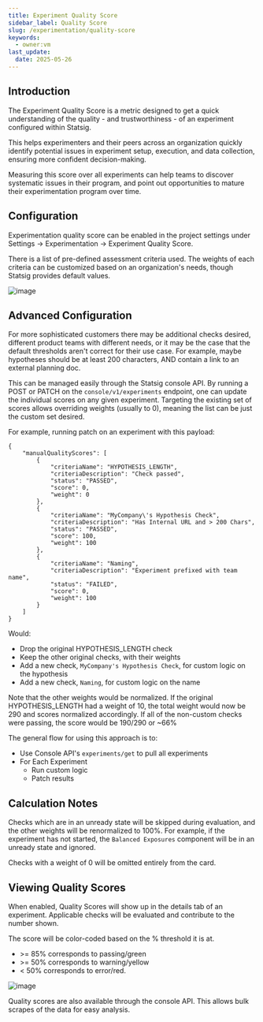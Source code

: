 ```yaml
---
title: Experiment Quality Score
sidebar_label: Quality Score
slug: /experimentation/quality-score
keywords:
  - owner:vm
last_update:
  date: 2025-05-26
---
```


## Introduction

The Experiment Quality Score is a metric designed to get a quick understanding of the quality - and trustworthiness - of an experiment configured within Statsig.

This helps experimenters and their peers across an organization quickly identify potential issues in experiment setup, execution, and data collection, ensuring more
confident decision-making.

Measuring this score over all experiments can help teams to discover systematic issues in their program, and point out opportunities to mature
their experimentation program over time.

## Configuration

Experimentation quality score can be enabled in the project settings under Settings -> Experimentation -> Experiment Quality Score.

There is a list of pre-defined assessment criteria used. The weights of each criteria can be customized based on an organization's needs,
though Statsig provides default values.

![image](https://github.com/user-attachments/assets/91fea3df-0dae-4d0a-ada8-1c1c9313e60e)

## Advanced Configuration

For more sophisticated customers there may be additional checks desired, different product teams with different needs,
or it may be the case that the default thresholds aren't correct
for their use case. For example, maybe hypotheses should be at least 200 characters, AND contain a link to an external planning doc.

This can be managed easily through the Statsig console API. By running a POST or PATCH on the `console/v1/experiments` endpoint,
one can update the individual scores on any given experiment. Targeting the existing set of scores allows overriding weights
(usually to 0), meaning the list can be just the custom set desired.

For example, running patch on an experiment with this payload:

```
{
    "manualQualityScores": [
        {
            "criteriaName": "HYPOTHESIS_LENGTH",
            "criteriaDescription": "Check passed",
            "status": "PASSED",
            "score": 0,
            "weight": 0
        },
        {
            "criteriaName": "MyCompany\'s Hypothesis Check",
            "criteriaDescription": "Has Internal URL and > 200 Chars",
            "status": "PASSED",
            "score": 100,
            "weight": 100
        },
        {
            "criteriaName": "Naming",
            "criteriaDescription": "Experiment prefixed with team name",
            "status": "FAILED",
            "score": 0,
            "weight": 100
        }
    ]
}
```

Would:

- Drop the original HYPOTHESIS_LENGTH check
- Keep the other original checks, with their weights
- Add a new check, `MyCompany's Hypothesis Check`, for custom logic on the hypothesis
- Add a new check, `Naming`, for custom logic on the name

Note that the other weights would be normalized. If the original HYPOTHESIS_LENGTH had a weight of 10, the total weight would
now be 290 and scores normalized accordingly. If all of the non-custom checks were passing, the score would be 190/290 or ~66%

The general flow for using this approach is to:

- Use Console API's `experiments/get` to pull all experiments
- For Each Experiment
  - Run custom logic
  - Patch results

## Calculation Notes

Checks which are in an unready state will be skipped during evaluation, and the other weights will be renormalized to 100%. For example, if the experiment has not started,
the `Balanced Exposures` component will be in an unready state and ignored.

Checks with a weight of 0 will be omitted entirely from the card.

## Viewing Quality Scores

When enabled, Quality Scores will show up in the details tab of an experiment. Applicable checks will be evaluated and contribute to the number shown.

The score will be color-coded based on the % threshold it is at.

- \>= 85% corresponds to passing/green
- \>= 50% corresponds to warning/yellow
- \< 50% corresponds to error/red.

![image](https://github.com/user-attachments/assets/d7483b96-8077-419d-9e23-a3e648b7e066)

Quality scores are also available through the console API. This allows bulk scrapes of the data for easy analysis.
